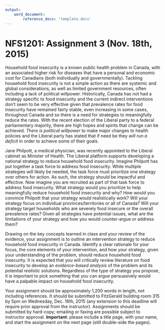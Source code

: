```yaml
---
output: 
    word_document:
        reference_docx: 'template.docx'
---
```


# NFS1201: Assignment 3 (Nov. 18th, 2015)

Household food insecurity is a known public health problem in Canada, with an 
associated higher risk for diseases that have a personal and economic cost for 
Canadians (both individually and governmentally). Tackling household food 
insecurity is not a simple action as there are systemic and global 
considerations, as well as limited government resources, often including a lack 
of political willpower. Historically, Canada has not had a strategy specific to 
food insecurity and the current indirect interventions don't seem to be very
effective given that prevalence rates for food insecurity have remained fairly
stable, even increasing in some cases, throughout Canada and so there is a need
for strategies to meaningfully reduce the rates. With the recent election of the
Liberal party to a federal parliamentary majority, there are high hopes and 
spirits that change can be achieved. *There is political willpower* to make 
major changes to health policies and the Liberal party has stated that if need 
be they *will run a deficit* in order to achieve some of their goals.

Jane Philpott, a medical physician, was recently appointed to the Liberal 
cabinet as Minister of Health. The Liberal platform supports developing a 
national strategy to reduce household food insecurity. Imagine Philpott has put 
together a task force to address food insecurity. While multiple strategies will
likely be needed, the task force must prioritize one strategy over others for 
action. As such, the strategy should be impactful and effective. Now imagine you
are recruited as part of that task force to address food insecurity. What 
strategy would you prioritize to help meaningfully reduce household food 
insecurity and why? How would you convince Philpott that your strategy would 
realistically work? Will your strategy focus on individual provinces/territories
or all of Canada? Will your strategy target households who are severely food
insecure or the overall prevalence rates? Given all strategies have potential
issues, what are the limitations of your strategy and how you would
counter-argue or address them?

Drawing on the key concepts learned in class and your review of the evidence, 
your assignment is to outline an intervention strategy to reduce household food 
insecurity in Canada. Identify a clear rationale for your focus, the core 
elements of your intervention, and how your strategy, given your understanding 
of the problem, should reduce household food insecurity. It is expected that you
will critically review literature on food insecurity to develop an 
*evidence-based analysis* of the problem and its potential *realistic* 
solutions. Regardless of the type of strategy you propose, it is important to 
pick something that you can argue persuasively would have a palpable impact on 
household food insecurity.

Your assignment should be approximately 1,200 words in length, not including 
references.  It should be submitted to FitzGerald building room 315 by 5pm on 
Wednesday, Dec. 16th, 2015 (any extension to this deadline will require prior 
approval from the instructor). Assignments should be submitted by hard-copy; 
emailing or faxing are possible subject to instructor approval. **Important**: 
please include a title page, with your name, and start the assignment on the
next page (still double-side the pages).
